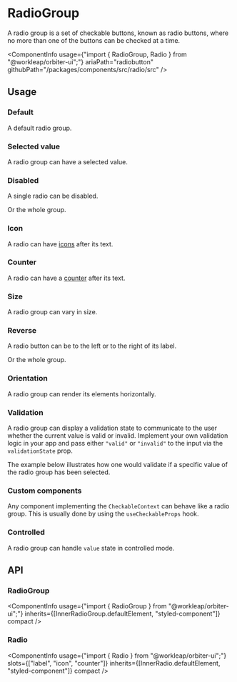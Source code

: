 

<Meta of={RadioGroupStories} />

# RadioGroup

<Tagline>A radio group is a set of checkable buttons, known as radio buttons, where no more than one of the buttons can be checked at a time.</Tagline>

<ComponentInfo
    usage={"import { RadioGroup, Radio } from \"@workleap/orbiter-ui\";"}
    ariaPath="radiobutton"
    githubPath="/packages/components/src/radio/src"
/>

## Usage

### Default

A default radio group.

<Canvas of={RadioGroupStories.Default} />

### Selected value

A radio group can have a selected value.

<Canvas of={RadioGroupStories.Selected} />

### Disabled

A single radio can be disabled.

<Canvas of={RadioGroupStories.DisabledRadio} />

Or the whole group.

<Canvas of={RadioGroupStories.DisabledGroup} />

### Icon

A radio can have [icons](?path=/docs/icon-gallery--docs) after its text.

<Canvas of={RadioGroupStories.Icon} />

### Counter

A radio can have a [counter](?path=/docs/counter--default-story) after its text.

<Canvas of={RadioGroupStories.CounterStory} />

### Size

A radio group can vary in size.

<Canvas of={RadioGroupStories.Size} />

### Reverse

A radio button can be to the left or to the right of its label.

<Canvas of={RadioGroupStories.ReverseRadio} />

Or the whole group.

<Canvas of={RadioGroupStories.ReverseGroup} />

### Orientation

A radio group can render its elements horizontally.

<Canvas of={RadioGroupStories.Orientation} />

### Validation

A radio group can display a validation state to communicate to the user whether the current value is valid or invalid. Implement your own validation logic in your app and pass either `"valid"` or `"invalid"` to the input via the `validationState` prop.

The example below illustrates how one would validate if a specific value of the radio group has been selected.

<Canvas of={RadioGroupStories.ValueSelectedValidation} />

### Custom components

Any component implementing the `CheckableContext` can behave like a radio group. This is usually done by using the `useCheckableProps` hook.

<Canvas of={RadioGroupStories.CustomGroup} />

### Controlled

A radio group can handle `value` state in controlled mode.

<Canvas of={RadioGroupStories.ControlledRadioGroup} />

## API

### RadioGroup

<ComponentInfo
    usage={"import { RadioGroup } from \"@workleap/orbiter-ui\";"}
    inherits={[InnerRadioGroup.defaultElement, "styled-component"]}
    compact
/>

<ArgTypes of={InnerRadioGroup} sort="alpha" />

### Radio

<ComponentInfo
    usage={"import { Radio } from \"@workleap/orbiter-ui\";"}
    slots={["label", "icon", "counter"]}
    inherits={[InnerRadio.defaultElement, "styled-component"]}
    compact
/>

<ArgTypes of={InnerRadio} sort="alpha" />

